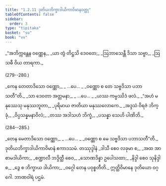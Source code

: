 ```yaml
---
title: "1.2.11 ဒုတိယဘိက္ခာဒါယိကာဝိမာနဝတ္ထု"
tableOfContents: false
sidebar:
  order: 3
type: "tipitaka"
basket: "su"
book: "vv"
---
```



<DynamicBreadcrumb />

<Division number="278" book="vv">

<Paragraph number="297" type="verses" book="vv">
_“အဘိက္ကန္တေန ဝဏ္ဏေန,_  
_ယာ တွံ တိဋ္ဌသိ ဒေဝတေ;_  
_ဩဘာသေန္တီ ဒိသာ သဗ္ဗာ,_  
_ဩသဓီ ဝိယ တာရကာ._  


(279--280.)
</Paragraph>

<Paragraph number="298" type="verses" book="vv">
_ကေန တေတာဒိသော ဝဏ္ဏော,_  
_ …ပေ… _  
_ဝဏ္ဏော စ တေ သဗ္ဗဒိသာ ပဘာသတီ”တိ._  

</Paragraph>

</Division>
<Division number="281" book="vv">

<Paragraph number="299" type="verses" book="vv">
_သာ ဒေဝတာ အတ္တမနာ,_  
_ …ပေ… _  
_ယဿ ကမ္မဿိဒံ ဖလံ._  

</Paragraph>

</Division>
<Division number="282" book="vv">

<Paragraph number="300" type="verses" book="vv">
_“အဟံ မနုဿေသု မနုဿဘူတာ,_  
_ပုရိမာယ ဇာတိယာ မနုဿလောကေ._  

</Paragraph>

</Division>
<Division number="283" book="vv">

<Paragraph number="301" type="verses" book="vv">
_အဒ္ဒသံ ဝိရဇံ ဘိက္ခုံ,_  
_ဝိပ္ပသန္နမနာဝိလံ;_  
_တဿ အဒါသဟံ ဘိက္ခံ,_  
_ပသန္နာ သေဟိ ပါဏိဘိ._  


(284--285.)
</Paragraph>

<Paragraph number="302" type="verses" book="vv">
_တေန မေတာဒိသော ဝဏ္ဏော,_  
_ …ပေ… _  
_ဝဏ္ဏော စ မေ သဗ္ဗဒိသာ ပဘာသတီ”တိ._  


</Paragraph>
</Division>

<Paragraph number="303" type="center" book="vv">
ဒုတိယဘိက္ခာဒါယိကာဝိမာနံ ဧကာဒသမံ.



</Paragraph>

<Paragraph number="304" type="center" book="vv">
တဿုဒ္ဒါနံ


</Paragraph>

<Paragraph number="305" type="verses" book="vv">
_ဒါသီ စေဝ လခုမာ စ,_  
_အထ အာစာမဒါယိကာ;_  
_စဏ္ဍာလီ ဘဒ္ဒိတ္ထီ စေဝ,_  
_သောဏဒိန္နာ ဥပေါသထာ;_  
_နိဒ္ဒါ စေဝ သုနိဒ္ဒါ စ,_  
_ဒွေ စ ဘိက္ခာယ ဒါယိကာ;_  
_ဝဂ္ဂေါ တေန ပဝုစ္စတီတိ._  


</Paragraph>

<Paragraph number="306" type="center" book="vv">
ဣတ္ထိဝိမာနေ ဒုတိယော ဝဂ္ဂေါ.



</Paragraph>

<Paragraph number="307" type="center" book="vv">
ဘာဏဝါရံ ပဌမံ.
</Paragraph>